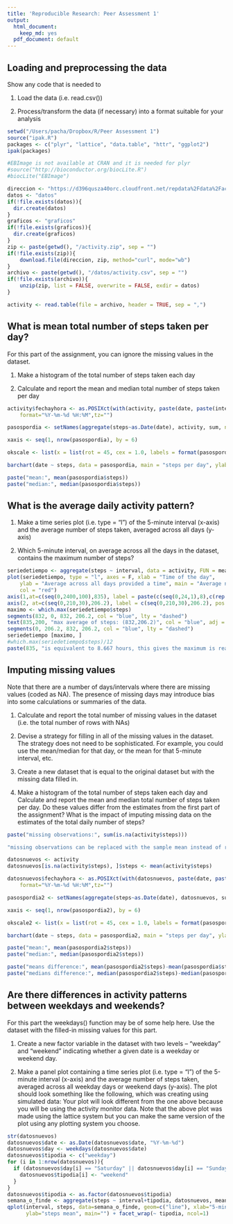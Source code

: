 ```yaml
---
title: 'Reproducible Research: Peer Assessment 1'
output:
  html_document:
    keep_md: yes
  pdf_document: default
---
```



## Loading and preprocessing the data

Show any code that is needed to 

1. Load the data (i.e. read.csv())

2. Process/transform the data (if necessary) into a format suitable for your analysis

```r
setwd("/Users/pacha/Dropbox/R/Peer Assessment 1")
source("ipak.R")
packages <- c("plyr", "lattice", "data.table", "httr", "ggplot2")
ipak(packages)

#EBImage is not available at CRAN and it is needed for plyr
#source("http://bioconductor.org/biocLite.R")
#biocLite("EBImage")

direccion <- "https://d396qusza40orc.cloudfront.net/repdata%2Fdata%2Factivity.zip"
datos <- "datos"
if(!file.exists(datos)){
  dir.create(datos)
} 
graficos <- "graficos" 
if(!file.exists(graficos)){
  dir.create(graficos)
}
zip <- paste(getwd(), "/activity.zip", sep = "")
if(!file.exists(zip)){
	download.file(direccion, zip, method="curl", mode="wb")
}
archivo <- paste(getwd(), "/datos/activity.csv", sep = "")
if(!file.exists(archivo)){
	unzip(zip, list = FALSE, overwrite = FALSE, exdir = datos)
}

activity <- read.table(file = archivo, header = TRUE, sep = ",")
```

## What is mean total number of steps taken per day?

For this part of the assignment, you can ignore the missing values in the dataset.

1. Make a histogram of the total number of steps taken each day

2. Calculate and report the mean and median total number of steps taken per day

```r
activity$fechayhora <- as.POSIXct(with(activity, paste(date, paste(interval %/% 100, interval %% 100, sep=":"))),
    format="%Y-%m-%d %H:%M",tz="")

pasospordia <- setNames(aggregate(steps~as.Date(date), activity, sum, na.rm = TRUE), c("date","steps"))

xaxis <- seq(1, nrow(pasospordia), by = 6)

okscale <- list(x = list(rot = 45, cex = 1.0, labels = format(pasospordia$date, "%d-%b-%Y")[xaxis], at = xaxis))

barchart(date ~ steps, data = pasospordia, main = "steps per day", ylab = "steps", xlab = "date", scales = okscale, horizontal = F)

paste("mean:", mean(pasospordia$steps))
paste("median:", median(pasospordia$steps))
```

## What is the average daily activity pattern?

1. Make a time series plot (i.e. type = "l") of the 5-minute interval (x-axis) and the average number of steps taken, averaged across all days (y-axis)

2. Which 5-minute interval, on average across all the days in the dataset, contains the maximum number of steps?

```r
seriedetiempo <- aggregate(steps ~ interval, data = activity, FUN = mean)
plot(seriedetiempo, type = "l", axes = F, xlab = "Time of the day", 
    ylab = "Average across all days provided a time", main = "Average number of steps taken", 
    col = "red")
axis(1,at=c(seq(0,2400,100),835), label = paste(c(seq(0,24,1),8),c(rep(":00",25),":40"),sep=""), pos = 0)
axis(2, at=c(seq(0,210,30),206.2), label = c(seq(0,210,30),206.2), pos = 0)
maximo <- which.max(seriedetiempo$steps)
segments(832, 0, 832, 206.2, col = "blue", lty = "dashed")
text(835,200, "max average of steps: (832,206.2)", col = "blue", adj = c(-.1, -.1))
segments(0, 206.2, 832, 206.2, col = "blue", lty = "dashed")
seriedetiempo [maximo, ]
#which.max(seriedetiempo$steps)/12
paste(835, "is equivalent to 8.667 hours, this gives the maximum is reached at 8:40 am")
```

## Imputing missing values

Note that there are a number of days/intervals where there are missing values (coded as NA). The presence of missing days may introduce bias into some calculations or summaries of the data.

1. Calculate and report the total number of missing values in the dataset (i.e. the total number of rows with NAs)

2. Devise a strategy for filling in all of the missing values in the dataset. The strategy does not need to be sophisticated. For example, you could use the mean/median for that day, or the mean for that 5-minute interval, etc.

3. Create a new dataset that is equal to the original dataset but with the missing data filled in.

4. Make a histogram of the total number of steps taken each day and Calculate and report the mean and median total number of steps taken per day. Do these values differ from the estimates from the first part of the assignment? What is the impact of imputing missing data on the estimates of the total daily number of steps?

```r
paste("missing observations:", sum(is.na(activity$steps)))

"missing observations can be replaced with the sample mean instead of replacing them by zero (the 1st won't bias the estimates while the 2nd will)"

datosnuevos <- activity
datosnuevos[is.na(activity$steps), ]$steps <- mean(activity$steps)

datosnuevos$fechayhora <- as.POSIXct(with(datosnuevos, paste(date, paste(interval %/% 100, interval %% 100, sep=":"))),
    format="%Y-%m-%d %H:%M",tz="")

pasospordia2 <- setNames(aggregate(steps~as.Date(date), datosnuevos, sum, na.rm = TRUE), c("date","steps"))

xaxis <- seq(1, nrow(pasospordia2), by = 6)

okscale2 <- list(x = list(rot = 45, cex = 1.0, labels = format(pasospordia2$date, "%d-%b-%Y")[xaxis], at = xaxis))

barchart(date ~ steps, data = pasospordia2, main = "steps per day", ylab = "steps", xlab = "date", scales = okscale2, horizontal = F)

paste("mean:", mean(pasospordia2$steps))
paste("median:", median(pasospordia2$steps))

paste("means difference:", mean(pasospordia2$steps)-mean(pasospordia$steps))
paste("medians difference:", median(pasospordia2$steps)-median(pasospordia$steps))
```

## Are there differences in activity patterns between weekdays and weekends?

For this part the weekdays() function may be of some help here. Use the dataset with the filled-in missing values for this part.

1. Create a new factor variable in the dataset with two levels – “weekday” and “weekend” indicating whether a given date is a weekday or weekend day.

2. Make a panel plot containing a time series plot (i.e. type = "l") of the 5-minute interval (x-axis) and the average number of steps taken, averaged across all weekday days or weekend days (y-axis). The plot should look something like the following, which was creating using simulated data:
Your plot will look different from the one above because you will be using the activity monitor data. Note that the above plot was made using the lattice system but you can make the same version of the plot using any plotting system you choose.

```r
str(datosnuevos)
datosnuevos$date <- as.Date(datosnuevos$date, "%Y-%m-%d")
datosnuevos$day <- weekdays(datosnuevos$date)
datosnuevos$tipodia <- c("weekday")
for (i in 1:nrow(datosnuevos)){
  if (datosnuevos$day[i] == "Saturday" || datosnuevos$day[i] == "Sunday"){
    datosnuevos$tipodia[i] <- "weekend"
  }
}
datosnuevos$tipodia <- as.factor(datosnuevos$tipodia)
semana_o_finde <- aggregate(steps ~ interval+tipodia, datosnuevos, mean)
qplot(interval, steps, data=semana_o_finde, geom=c("line"), xlab="5-min intervals", 
      ylab="steps mean", main="") + facet_wrap(~ tipodia, ncol=1)
```